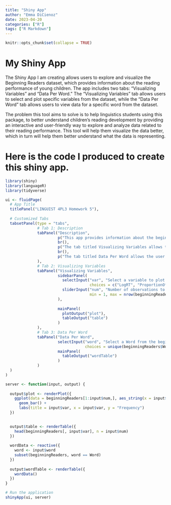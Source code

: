 ```yaml
---
title: "Shiny App"
author: "Emma DiCienoz"
date: 2023-04-20
categories: ["R"]
tags: ["R Markdown"]
---
```


```r
knitr::opts_chunk$set(collapse = TRUE)
```

# My Shiny App
The Shiny App I am creating allows users to explore and visualize the Beginning Readers dataset, which provides information about the reading performance of young children. The app includes two tabs: “Visualizing Variables” and “Data Per Word.” The “Visualizing Variables” tab allows users to select and plot specific variables from the dataset, while the “Data Per Word” tab allows users to view data for a specific word from the dataset.

The problem this tool aims to solve is to help linguistics students using this package, to better understand children’s reading development by providing an interactive and user-friendly way to explore and analyze data related to their reading performance. This tool will help them visualize the data better, which in turn will help them better understand what the data is representing.


# Here is the code I produced to create this shiny app.

```r
library(shiny)
library(languageR)
library(tidyverse)

ui <- fluidPage(
  # App Title
  titlePanel("LINGUIST 4PL3 Homework 5"),
  
  # Customized Tabs
  tabsetPanel(type = "tabs",
              # Tab 1: Description
              tabPanel("Description",
                       p("This app provides information about the beginningReaders dataset."),
                       br(),
                       p("The tab titled Visualizing Variables allows the user to select a variable from the Beginning Readers dataset to plot, and the number of observations to display in both a plot and a table."),
                       br(),
                       p("The tab titled Data Per Word allows the user to select a word from the Beginning Readers dataset and shows the data for that word in a table")
              ),
              # Tab 2: Visualizing Variables  
              tabPanel("Visualizing Variables",
                       sidebarPanel(
                         selectInput("var", "Select a variable to plot:",
                                     choices = c("LogRT", "ProportionOfErrors")),
                         sliderInput("num", "Number of observations to display:", 
                                     min = 1, max = nrow(beginningReaders), value = 10),
                       ),
                       
                       mainPanel(
                         plotOutput("plot"),
                         tableOutput("table")
                       )
              ),    
              # Tab 3: Data Per Word  
              tabPanel("Data Per Word",
                       selectInput("word", "Select a Word from the beginningReaders Dataset:",
                                   choices = unique(beginningReaders$Word)),
                       mainPanel(
                         tableOutput("wordTable")
                       )
              )
  )
)

server <- function(input, output) {   
  
  output$plot <- renderPlot({
    ggplot(data = beginningReaders[1:input$num,], aes_string(x = input$var)) +
      geom_bar() +
      labs(title = input$var, x = input$var, y = "Frequency")
  })
  

  output$table <- renderTable({
    head(beginningReaders[, input$var], n = input$num)
  })
  
  wordData <- reactive({
    word <- input$word
    subset(beginningReaders, word == Word)
  })
  
  output$wordTable <- renderTable({
    wordData()
  })
}

# Run the application 
shinyApp(ui, server)

```

